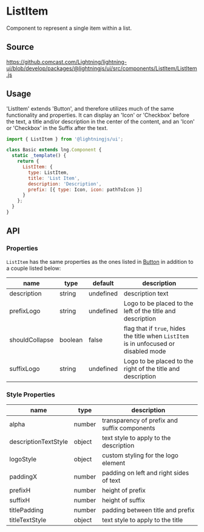
# ListItem

Component to represent a single item within a list.

## Source

https://github.comcast.com/Lightning/lightning-ui/blob/develop/packages/@lightningjs/ui/src/components/ListItem/ListItem.js

## Usage

'ListItem' extends 'Button', and therefore utilizes much of the same functionality and properties. It can display an 'Icon' or 'Checkbox' before the text, a title and/or description in the center of the content, and an 'Icon' or 'Checkbox' in the Suffix after the text.

```js
import { ListItem } from '@lightningjs/ui';

class Basic extends lng.Component {
  static _template() {
    return {
      ListItem: {
        type: ListItem,
        title: 'List Item',
        description: 'Description',
        prefix: [{ type: Icon, icon: pathToIcon }]
      }
    };
  }
}
```

<Canvas>
  <Story id="controls-listitem--list-item" />
</Canvas>

## API

### Properties

`ListItem` has the same properties as the ones listed in [Button](?path=/docs/elements-button--basic) in addition to a couple listed below:

| name           | type    | default   | description                                                                           |
| -------------- | ------- | --------- | ------------------------------------------------------------------------------------- |
| description    | string  | undefined | description text                                                                      |
| prefixLogo     | string  | undefined | Logo to be placed to the left of the title and description                            |
| shouldCollapse | boolean | false     | flag that if `true`, hides the title when `ListItem` is in unfocused or disabled mode |
| suffixLogo     | string  | undefined | Logo to be placed to the right of the title and description                           |

### Style Properties

| name                 | type   | description                                  |
| -------------------- | ------ | -------------------------------------------- |
| alpha                | number | transparency of prefix and suffix components |
| descriptionTextStyle | object | text style to apply to the description       |
| logoStyle            | object | custom styling for the logo element          |
| paddingX             | number | padding on left and right sides of text      |
| prefixH              | number | height of prefix                             |
| suffixH              | number | height of suffix                             |
| titlePadding         | number | padding between title and prefix             |
| titleTextStyle       | object | text style to apply to the title             |
